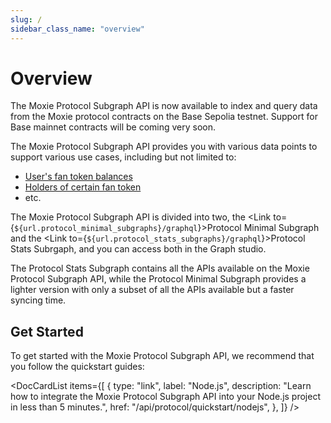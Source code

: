 ```yaml
---
slug: /
sidebar_class_name: "overview"
---
```



# Overview

The Moxie Protocol Subgraph API is now available to index and query data from the Moxie protocol contracts on the Base Sepolia testnet. Support for Base mainnet contracts will be coming very soon.

The Moxie Protocol Subgraph API provides you with various data points to support various use cases, including but not limited to:

- [User's fan token balances](./03-users/01-get-all-fan-tokens-owned-by-users.mdx)
- [Holders of certain fan token](./04-fan-tokens/01-get-holders-of-certain-fan-token.mdx)
- etc.

The Moxie Protocol Subgraph API is divided into two, the <Link to={`${url.protocol_minimal_subgraphs}/graphql`}>Protocol Minimal Subgraph</Link> and the <Link to={`${url.protocol_stats_subgraphs}/graphql`}>Protocol Stats Subrgaph</Link>, and you can access both in the Graph studio.

The Protocol Stats Subgraph contains all the APIs available on the Moxie Protocol Subgraph API, while the Protocol Minimal Subgraph provides a lighter version with only a subset of all the APIs available but a faster syncing time.

## Get Started

To get started with the Moxie Protocol Subgraph API, we recommend that you follow the quickstart guides:

<DocCardList
  items={[
    {
      type: "link",
      label: "Node.js",
      description:
        "Learn how to integrate the Moxie Protocol Subgraph API into your Node.js project in less than 5 minutes.",
      href: "/api/protocol/quickstart/nodejs",
    },
  ]}
/>
